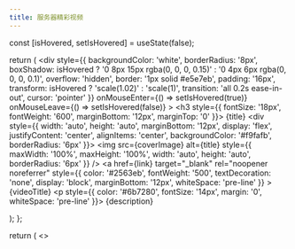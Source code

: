 ```yaml
---
title: 服务器精彩视频
---
```



  const [isHovered, setIsHovered] = useState(false);

  return (
    <div 
      style={{
        backgroundColor: 'white',
        borderRadius: '8px',
        boxShadow: isHovered ? '0 8px 15px rgba(0, 0, 0, 0.15)' : '0 4px 6px rgba(0, 0, 0, 0.1)',
        overflow: 'hidden',
        border: '1px solid #e5e7eb',
        padding: '16px',
        transform: isHovered ? 'scale(1.02)' : 'scale(1)',
        transition: 'all 0.2s ease-in-out',
        cursor: 'pointer'
      }}
      onMouseEnter={() => setIsHovered(true)}
      onMouseLeave={() => setIsHovered(false)}
    >
      <h3 style={{ 
        fontSize: '18px', 
        fontWeight: '600', 
        marginBottom: '12px',
        marginTop: '0'
      }}>
        {title}
      </h3>
      <div style={{
        width: 'auto',
        height: 'auto',
        marginBottom: '12px',
        display: 'flex',
        justifyContent: 'center',
        alignItems: 'center',
        backgroundColor: '#f9fafb',
        borderRadius: '6px'
      }}>
        <img 
          src={coverImage} 
          alt={title}
          style={{
            maxWidth: '100%',
            maxHeight: '100%',
            width: 'auto',
            height: 'auto',
            borderRadius: '6px'
          }}
        />
      </div>
      <a 
        href={link}
        target="_blank"
        rel="noopener noreferrer"
        style={{
          color: '#2563eb',
          fontWeight: '500',
          textDecoration: 'none',
          display: 'block',
          marginBottom: '12px',
          whiteSpace: 'pre-line'
        }}
      >
        {videoTitle}
      </a>
      <p style={{ 
        color: '#6b7280', 
        fontSize: '14px',
        margin: '0',
        whiteSpace: 'pre-line'
      }}>
        {description}
      </p>
    </div>
  );
};

  return (
    <>
      <style>{`
        .video-grid {
          display: grid;
          grid-template-columns: repeat(3, 1fr);
          gap: 24px;
          padding: 24px;
          max-width: 3000px;
          margin: 0 auto;
        }
        
        @media (max-width: 768px) {
          .video-grid {
            grid-template-columns: 1fr;
            gap: 16px;
            padding: 16px;
          }
          
          .video-grid h3 {
            font-size: 16px !important;
          }
          
          .video-grid a {
            font-size: 14px !important;
          }
          
          .video-grid p {
            font-size: 12px !important;
          }
          
          .video-grid .image-container {
            height: 150px !important;
          }
        }
      `}</style>
      <div className="video-grid">
        {videos.map((video, index) => (
          <VideoCard key={index} {...video} />
        ))}
      </div>
    </>
  );
};

<h1 style={{textAlign: 'center'}}>庆典视频</h1>

<VideoCardGrid videos={[
  {
    title: "两周年纪念",
    videoTitle: "【SSC】Starry Sakura Craft服务器两周年纪念视频",
    coverImage: "/img/video_erzhounian.jpg",
    link: "https://www.bilibili.com/video/BV1CxNmzBEYy",
    description: "by NewMagnet、Sakaue_Sakura"
  },
  {
    title: "两周年影像集",
    videoTitle: "[ Starry Sakura Craft ] × 卡农 | 一个生电服一年多以来的影像记录",
    coverImage: "/img/SSC_icon.jpg",
    link: "https://www.bilibili.com/video/BV129KPzWEdT",
    description: "by Alicia_Y"
  },
  {
    title: "2025春节贺岁",
    videoTitle: "【SSC】Starry Sakura Craft服务器2025春节贺岁视频",
    coverImage: "/img/video_2025chunjie.jpg",
    link: "https://www.bilibili.com/video/BV1YPFse7Ext",
    description: "by NewMagnet"
  },
  {
    title: "LiFr的SSC一年",
    videoTitle: "【Minecraft】这是一个服务器萌新275天的游玩记录_(:D)∠)_",
    coverImage: "/img/video_lifr275.jpg",
    link: "https://www.bilibili.com/video/BV1uspre7EK8",
    description: "by LiFr"
  },
  {
    title: "一周年纪念",
    videoTitle: "【Starry Sakura Craft】一周年庆典！ 一年来，我们在这个世界都做了什么？",
    coverImage: "/img/video_yizhounian.jpg",
    link: "https://www.bilibili.com/video/BV1UNg8eEEto",
    description: "by C_orange"
  },
  {
    title: "2024新年贺岁",
    videoTitle: "【Starry Sakura Craft】开服半年，一群高三学生党在服务器里干了什么？——SSC服务器2023贺岁视频",
    coverImage: "/img/video_2024xinnian.jpg",
    link: "https://www.bilibili.com/video/BV1jb4y1G7qJ",
    description: "by NewMagnet"
  },
]} />

<h1 style={{textAlign: 'center'}}>精彩瞬间</h1>

<VideoCardGrid videos={[
  {
    title: "《甲乙两队同时施工》",
    videoTitle: "《甲乙两队同时施工》【SSC日记番外#2】",
    coverImage: "/img/video_jiayiliangdui.jpg",
    link: "https://www.bilibili.com/video/BV162M6zQE1d",
    description: "大概是SSC最火的视频了（x）\nby H_ILLusion"
  },
  {
    title: "致学楼下的地道传说",
    videoTitle: "【赛博补档】桃花源的救赎——山东省实验中学地道记【SSC】",
    coverImage: "/img/video_taohuayuanjiushu.jpg",
    link: "https://www.bilibili.com/video/BV1i1NzeVEWs",
    description: "当年这个洞就是SSC测绘省实验时发现的\nby NewMagnet"
  },
  {
    title: "我在SSC开机厅",
    videoTitle: "这个mod东西好多……等等，机厅？！？？【SSC日记番外#1】",
    coverImage: "/img/video_jiting.jpg",
    link: "https://www.bilibili.com/video/BV1s8MVzUEQm",
    description: "awmc\nby H_ILLusion"
  },
  {
    title: "如何在迷宫内PVP",
    videoTitle: "【Starry Sakura Craft】服务器三人混战PVP的小片段",
    coverImage: "/img/video_pvpmaze.jpg",
    link: "https://www.bilibili.com/video/BV1Gc411o7gp",
    description: "PVP迷宫珍贵印象\nby NewMagnet"
  },
]} />

<h1 style={{textAlign: 'center'}}>直播精选</h1>

<VideoCardGrid videos={[
  {
    title: "BC秘制材质包！",
    videoTitle: "【SSC】拆世吞与BC的秘制包与不断装错的小三向",
    coverImage: "/img/stream_20250512.jpg",
    link: "https://www.bilibili.com/video/BV162M6zQE1d",
    description: "feat.NewMagnet、MinecraftBC"
  },
  {
    title: "速通玩家在生存服建起了猪堡",
    videoTitle: "在服务器建猪堡？下",
    coverImage: "/img/stream_20250627_sakaue_sakura.jpg",
    link: "https://www.bilibili.com/video/BV1MwK1z3EtM",
    description: "feat.Sakaue_Sakura、NewMagnet"
  },
  {
    title: "SSC小游戏大赛！",
    videoTitle: "【SSC】SSC服务器小游戏大赛全程回放",
    coverImage: "/img/stream_20250121_newmagnet.jpg",
    link: "https://www.bilibili.com/video/BV1h2wxesELT",
    description: "feat.好多人（x）"
  },
]} />